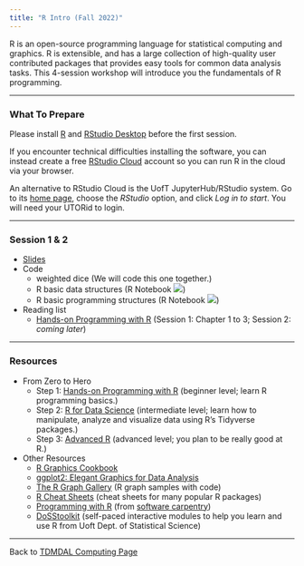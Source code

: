 ```yaml
---
title: "R Intro (Fall 2022)"
---
```


R is an open-source programming language for statistical computing and graphics. R is extensible, and has a large collection of high-quality user contributed packages that provides easy tools for common data analysis tasks. This 4-session workshop will introduce you the fundamentals of R programming.

------------------------------------------------------------------------

### What To Prepare

Please install [R](https://www.r-project.org/) and [RStudio Desktop](https://rstudio.com/products/rstudio/download/) before the first session.

If you encounter technical difficulties installing the software, you can instead create a free [RStudio Cloud](https://rstudio.cloud/) account so you can run R in the cloud via your browser.

An alternative to RStudio Cloud is the UofT JupyterHub/RStudio system. Go to its [home page](https://jupyter.utoronto.ca/hub/login), choose the *RStudio* option, and click *Log in to start*. You will need your UTORid to login.

------------------------------------------------------------------------

### Session 1 & 2

- [Slides](r_intro_part1.pdf)
- Code
    - weighted dice (We will code this one together.)
    - R basic data structures (R Notebook [![](colab-badge.svg)](https://colab.research.google.com/github/tdmdal/r-intro-2022-fall/blob/master/docs/R_Basic_Data_Structures.ipynb))
    - R basic programming structures (R Notebook [![](colab-badge.svg)](https://colab.research.google.com/github/tdmdal/r-intro-2022-fall/blob/master/docs/R_Basic_Programming_Structures.ipynb))
- Reading list
    - [Hands-on Programming with R](https://rstudio-education.github.io/hopr/) (Session 1: Chapter 1 to 3; Session 2: *coming later*)


------------------------------------------------------------------------

### Resources

- From Zero to Hero
    - Step 1: [Hands-on Programming with R](https://rstudio-education.github.io/hopr/) (beginner level; learn R programming basics.)
    - Step 2: [R for Data Science](https://r4ds.had.co.nz/) (intermediate level; learn how to manipulate, analyze and visualize data using R's Tidyverse packages.)
    - Step 3: [Advanced R](https://adv-r.hadley.nz/) (advanced level; you plan to be really good at R.)

- Other Resources
    - [R Graphics Cookbook](https://r-graphics.org/)
    - [ggplot2: Elegant Graphics for Data Analysis](https://ggplot2-book.org/)
    - [The R Graph Gallery](https://www.r-graph-gallery.com/) (R graph samples with code)
    - [R Cheat Sheets](https://www.rstudio.com/resources/cheatsheets/) (cheat sheets for many popular R packages)
    - [Programming with R](https://swcarpentry.github.io/r-novice-inflammation/) (from [software carpentry](https://software-carpentry.org/))
    - [DoSStoolkit](https://dosstoolkit.com/) (self-paced interactive modules to help you learn and use R from Uoft Dept. of Statistical Science)

------------------------------------------------------------------------

Back to [TDMDAL Computing Page](https://tdmdal.github.io/)
